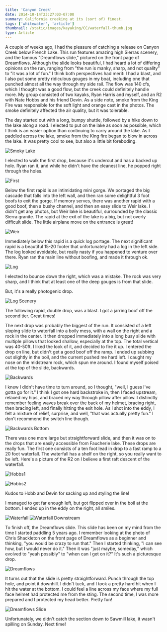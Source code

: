 ```yaml
---
title: 'Canyon Creek'
date: 2014-10-14T23:27:03-07:00
summary: California creeking at its (sort of) finest.
tags: ['whitewater', 'article']
thumbnail: /static/images/kayaking/CC/waterfall-thumb.jpg
type: Article
---
```


A couple of weeks ago, I had the pleasure of catching a release on Canyon Creek below French Lake. This run features amazing high Sierras scenery, and the famous "Dreamflows slide," pictured on the front page of Dreamflows. Although the slide looks beautiful, I had heard a lot of differing opinions on the run, ranging from "the run is manky, sharp, and not quality" to "it was a lot of fun." I think both perspectives had merit: I had a blast, and I also put some pretty ridiculous gouges in my boat, including one that punched almost all the way through my side rail. The flow was 140 cfs, which I thought was a good flow, but the creek could definitely handle more. My group consisted of two kayaks, Ryan Harris and myself, and an R2 with Nate Hobbs and his friend Devin. As a side note, smoke from the King Fire was responsible for the soft light and orange cast in the photos. The smoke definitely affected the air quality, but it was tolerable.

The day started out with a long, bumpy shuttle, followed by a hike down to the lake along a road. I elected to put on the lake as soon as possible, which I think is an easier option than continuing to carry around the lake. As I paddled across the lake, smoke from the King fire began to blow in across the lake. It was pretty cool to see, but also a little bit foreboding.

![Smoky Lake](/static/images/kayaking/CC/smoky-lake.jpg)

I elected to walk the first drop, because it's undercut and has a backed up hole. Ryan ran it, and while he didn't have the cleanest line, he popped right through the holes.

![First](/static/images/kayaking/CC/first-one.jpg)

Below the first rapid is an intimidating mini gorge. We portaged the big cascade that falls into the left wall, and then ran some delightful 3 foot boofs to exit the gorge. If memory serves, there was another rapid with a good boof, then a bushy channel, and then an easy slide to Weir lake. I didn't get any photos, but Weir lake is beautiful, surrounded by the classic Sierra granite. The rapid at the exit of the lake is a big, but not overly difficult slide. The little airplane move on the entrance is great!

![Weir](/static/images/kayaking/CC/weir-lake-rapid.jpg)

Immediately below this rapid is a quick log portage. The next significant rapid is a beautiful 15-20 footer that unfortunately had a log in the left side. The log looked avoidable, but really nasty if you happened to venture over there. Ryan ran the main line without boofing, and made it through ok.

![Log](/static/images/kayaking/CC/log-waterfall.jpg)

I elected to bounce down the right, which was a mistake. The rock was very sharp, and I think that at least one of the deep gouges is from that slide.

But, it's a really photogenic drop.

![Log Scenery](/static/images/kayaking/CC/log-waterfall-scenery.jpg)

The following rapid, double drop, was a blast. I got a jarring boof off the second tier. Great times!

The next drop was probably the biggest of the run. It consisted of a left sloping slide to waterfall into a boily mess, with a wall on the right and a rock in the center. It then dropped immediately into a long busy slide with multiple pillows that looked shallow, especially at the top. The total vertical was 40-50ft. I liked the look of it, and decided to fire it up. I entered the drop on line, but didn't get a good boof off the ramp. I ended up subbing out slightly in the boil, and the current pushed me hard left. I caught my nose on the midstream rock, which spun me around. I found myself poised at the top of the slide, backwards.

![Backwards](/static/images/kayaking/CC/backwards-top.jpg)

I knew I didn't have time to turn around, so I thought, "well, I guess I've gotta go for it." I think I got one hard backstroke in, then I faced upstream, relaxed my hips, and braced my way through pillow after pillow. I distinctly remember feeling waves break over the back of my helmet, bracing right, then bracing left, and finally hitting the exit hole. As I shot into the eddy, I felt a mixture of relief, surprise, and well, "that was actually pretty fun." I don't recommend the switch line though.

![Backwards Bottom](/static/images/kayaking/CC/backwards-bottom.jpg)

There was one more large but straightforward slide, and then it was on to the drops that are easily accessible from Faucherie lake. These drops are really fun. The first one consists of a ten foot lead in drop to a fast ramp to a 20 foot waterfall. The waterfall has a shelf on the right, so you really want to be left. Here's a picture of the R2 on I believe a first raft descent of the waterfall.

![Hobbs1](/static/images/kayaking/CC/hobbs1.jpg)

![Hobbs2](/static/images/kayaking/CC/hobbs2.jpg)

Kudos to Hobb and Devin for sacking up and styling the line!

I managed to get far enough left, but got flipped over in the boil at the bottom. I ended up in the eddy on the right, all smiles.

![Waterfall](/static/images/kayaking/CC/waterfall-me.jpg)
![Waterfall Downstream](/static/images/kayaking/CC/waterfall-downstream.jpg)

To finish off, the Dreamflows slide. This slide has been on my mind from the time I started paddling 5 years ago. I remember looking at the photo of Chris Shackleton on the front page of Dreamflows as a beginner and thinking, "you would be crazy to run that." Then I started thinking, "I can see how, but I would never do it." Then it was "just maybe, someday," which evolved to "yeah possibly" to "when can I get on it?" It's such a picturesque drop.

![Dreamflows](/static/images/kayaking/CC/df-slide-scenery.jpg)

It turns out that the slide is pretty straightforward. Punch through the top hole, and point it downhill. I didn't tuck, and I took a pretty hard hit when I hit the water at the bottom. I could feel a line across my face where my full face helmet had protected me from the sting. The second time, I was more prepared and I protected my head better. Pretty fun!

![Dreamflows Slide](/static/images/kayaking/CC/df-slide.jpg)

Unfortunately, we didn't catch the section down to Sawmill lake, it wasn't spilling on Sunday. Next time!
